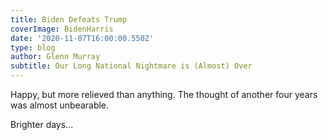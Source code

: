```yaml
---
title: Biden Defeats Trump
coverImage: BidenHarris
date: '2020-11-07T16:00:00.550Z'
type: blog
author: Glenn Murray
subtitle: Our Long National Nightmare is (Almost) Over
---
```

Happy, but more relieved than anything. The thought of another four years was almost unbearable.

Brighter days...
